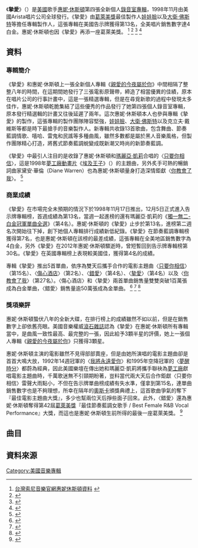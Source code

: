 
{{Infobox album
| Name        = 摯愛<br>My Love Is Your Love
| Type        = [[錄音室專輯|錄音室專輯]]
| Artist      = [[惠妮·休斯頓|惠妮·休斯頓]]
| Cover       = 
| Released    = 1998年11月17日
| Recorded    = 1998年8月–10月
| Genre       = [[節奏藍調|節奏藍調]], [[靈魂樂|靈魂樂]]
| Length      = 1:00:44
| Label       = [[Arista|Arista]]
| Producer    = [[娃娃臉_(藝人)|娃娃臉]], Kelvin Bradshaw, Lloyd"Spec" Turner, 克萊夫·戴維斯, 傑瑞·迪普萊西, 蜜西·艾莉特, [[大卫·沃尔特·福斯特|大衛·佛斯特]], 羅倫·希爾, 惠妮·休斯頓, [[怀克里夫·让|懷克里夫·金]], 羅德尼·傑金斯
| Last album  = ''[[The_Preacher's_Wife_(soundtrack)|The Preacher's Wife]]''<br />(1996)
| This album  = '''''My Love Is Your Love'''''<br />(1998)
| Next album  = ''[[Whitney:_The_Greatest_Hits|Whitney: The Greatest Hits]]'' <br /> (2000)
| Misc =
{{Singles
| Name          = My Love Is Your Love
| Type          = Studio album
| single 1      = [[只要你相信|When You Believe / 只要你相信]]
| single 1 date = 1998年11月2日
| single 2      = [[傷心酒店_(惠妮·休斯頓歌曲)|Heartbreak Hotel / 傷心酒店]]
| single 2 date = 1998年12月15日
| single 3      = [[錯愛_(惠妮·休斯頓歌曲)|It's Not Right, But It's Okay / 錯愛]]
| single 3 date = 1999年1月25日
| single 4      = [[摯愛_(惠妮·休斯頓歌曲)|My Love Is Your Love / 摯愛]]
| single 4 date = 1999年7月3日
| single 5      = [[你教會了我|I Learned from the Best / 你教會了我]]
| single 5 date = 1999年11月29日 
}}
}}
《'''摯愛'''》（{{lang-en|'''My Love Is Your Love'''}}）是[[美國|美國]]歌手[[惠妮·休斯頓|惠妮·休斯頓]]第四張全新個人[[錄音室專輯|錄音室專輯]]，1998年11月由美國Arista唱片公司全球發行。《摯愛》由[[葛萊美獎|葛萊美獎]]最佳製作人[[娃娃臉_(藝人)|娃娃臉]]以及[[大卫·沃尔特·福斯特|大衛·佛斯特]]等擔任專輯製作人，這張專輯在美國告示牌獲得第13名，全美唱片銷售數字達4白金。惠妮·休斯頓也因《摯愛》再添一座葛萊美獎。
<ref>[https://www.sonymusic.com.tw/main/artist/%E6%83%A0%E5%A6%AE%E4%BC%91%E6%96%AF%E9%A0%93-whitney-houston/profile 台灣索尼音樂官網惠妮休斯頓資料] {{webarchive|url=https://web.archive.org/web/20160329131839/https://sonymusic.com.tw/main/artist/%E6%83%A0%E5%A6%AE%E4%BC%91%E6%96%AF%E9%A0%93-whitney-houston/profile |date=2016-03-29 }}</ref>
<ref>{{Cite web |url=http://www.billboard.com/artist/431329/whitney-houston/chart?f=305 |title=美國告示牌官網惠妮休斯頓專輯單曲成績資料庫 |access-date=2016-09-26 |archive-date=2015-06-02 |archive-url=https://web.archive.org/web/20150602011448/http://www.billboard.com/artist/431329/whitney-houston/chart?f=305 |dead-url=no }}</ref>
<ref>{{Cite web |url=http://www.grammy.com/nominees/search?artist=Babyface+&field_nominee_work_value=&year=All&genre=All |title=美國葛萊美獎官網Babyface資料庫 |access-date=2016-09-26 |archive-date=2015-07-11 |archive-url=https://web.archive.org/web/20150711014218/https://www.grammy.com/nominees/search?artist=Babyface+&field_nominee_work_value=&year=All&genre=All |dead-url=no }}</ref>
<ref>{{Cite web |url=http://www.grammy.com/nominees/search?artist=WHITNEY+HOUSTON&field_nominee_work_value=&year=1999&genre=All |title=美國葛萊美獎官網惠妮休斯頓資料庫 |access-date=2016-09-26 |archive-date=2017-01-13 |archive-url=https://web.archive.org/web/20170113021425/https://www.grammy.com/nominees/search?artist=WHITNEY+HOUSTON&field_nominee_work_value=&year=1999&genre=All |dead-url=no }}</ref>

==資料==
===專輯簡介===
《摯愛》和惠妮·休斯頓上一張全新個人專輯《[[I'm_Your_Baby_Tonight_(专辑)|親愛的今夜屬於你]]》中間相隔了整整八年的時間，在這期間她發行了三張電影原聲帶，締造了相當優異的佳績，原本在唱片公司的行事計畫中，這是一張精選專輯，但是在尋覓新歌的過程中發現太多佳作，惠妮·休斯頓乾脆集結了這些優秀的作品發行了她第四張個人錄音室專輯，原本發行精選輯的計畫又往後延遲了兩年。這次惠妮·休斯頓本人也參與專輯《摯愛》的製作，這張專輯的製作團隊陣容堅強，[[娃娃臉_(藝人)|娃娃臉]]、[[大卫·沃尔特·福斯特|大衛·佛斯特]]以及克立夫·戴維斯等都是時下最搶手的音樂製作人。新專輯共收錄13首歌曲，包含舞曲、節奏藍調情歌、嘻哈、雷鬼和民謠等多種曲風，雖然多數都是屬於黑人音樂風格，但製作團隊精心打造，將舊式節奏藍調蛻變成既新潮又時尚的新節奏藍調。

《摯愛》中最引人注目的是收錄了惠妮·休斯頓和[[瑪麗亞·凱莉|瑪麗亞·凱莉]]合唱的〈[[只要你相信|只要你相信]]〉，這是1998年[[夢工廠|夢工廠]][[動畫片|動畫片]]《[[埃及王子|埃及王子]]》（{{lang-en|The Prince of Egypt}}）的主題曲，另外炙手可熱的暢銷詞曲家黛安·華倫（Diane Warren）也為惠妮·休斯頓量身打造深情鉅獻〈[[你教會了我|你教會了我]]〉。
<ref>{{Cite web |url=http://www.billboard.com/artist/431329/whitney-houston/biography |title=美國告示牌官網惠妮·休斯頓個人資料 |access-date=2016-09-30 |archive-date=2019-10-23 |archive-url=https://web.archive.org/web/20191023055057/https://www.billboard.com/artist/431329/whitney-houston/biography |dead-url=no }}</ref>

===商業成績===
《摯愛》在市場完全未預期的情況下於1998年11月17日推出，12月5日正式進入告示牌專輯榜，首週成績為第13名，當週一起進榜的還有瑪麗亞·凱莉的《[[獨一無二-白金冠軍單曲全選|獨一無二-白金冠軍單曲全選]]》（第4名）。惠妮·休斯頓的《摯愛》止步於第13名，進榜第二週名次開始往下掉，創下她個人專輯排行成績新低紀錄。《摯愛》在節奏藍調專輯榜獲得第7名，也是惠妮·休斯頓在該榜的最差成績，這張專輯在全美地區銷售數字為4白金，另外《摯愛》在2012年惠妮·休斯頓驟逝時，曾短暫回到告示牌專輯榜第30名。《摯愛》在英國專輯榜上表現較美國佳，獲得第4名的成績。

專輯《摯愛》推出5首單曲，依序為雙天后攜手合作的電影主題曲〈[[只要你相信|只要你相信]]〉（第15名）、〈[[傷心酒店_(惠妮·休斯頓歌曲)|傷心酒店]]〉（第2名）、〈[[錯愛_(惠妮·休斯頓歌曲)|錯愛]]〉（第4名）、〈[[摯愛_(惠妮·休斯頓歌曲)|摯愛]]〉（第4名）以及〈[[你教會了我|你教會了我]]〉（第27名）。〈傷心酒店〉和〈摯愛〉兩首單曲銷售量雙雙突破1百萬張成為白金單曲，〈錯愛〉銷售量逾50萬張成為金單曲。
<ref>{{Cite web |url=http://www.billboard.com/charts/billboard-200/1998-12-05 |title=1998-12-05告示牌專輯榜 |access-date=2016-09-30 |archive-date=2021-03-14 |archive-url=https://web.archive.org/web/20210314041131/https://www.billboard.com/charts/billboard-200/1998-12-05 |dead-url=no }}</ref>
<ref>{{Cite web |url=http://www.officialcharts.com/artist/22775/WHITNEY-HOUSTON/ |title=英國排行榜官網惠妮·休斯頓作品成績 |access-date=2016-09-30 |archive-date=2015-04-02 |archive-url=https://web.archive.org/web/20150402152823/http://www.officialcharts.com/artist/22775/WHITNEY-HOUSTON/ |dead-url=no }}</ref>
<ref>{{Cite web |url=http://www.riaa.com/gold-platinum/?tab_active=default-award&se=WHITNEY+HOUSTON#search_section |title=美國RIAA官網惠妮·休斯頓銷售數字 |access-date=2016-09-30 |archive-date=2016-08-10 |archive-url=https://web.archive.org/web/20160810045127/http://www.riaa.com/gold-platinum/?tab_active=default-award&se=Whitney+Houston#search_section |dead-url=no }}</ref>

===獎項樂評===
惠妮·休斯頓蟄伏八年的全新大碟，在排行榜上的成績雖然不如以前，但是在銷售數字上卻依舊亮眼。美國音樂權威[[滾石雜誌|滾石雜誌]]認為《摯愛》在惠妮·休斯頓所有專輯當中，是曲風一致性最高、最完整的一張，因此給予3顆半星的評價，她上一張個人專輯《[[I'm_Your_Baby_Tonight_(专辑)|親愛的今夜屬於你]]》只獲得3顆星。

惠妮·休斯頓主演的電影雖然不見得部部賣座，但是由她所演唱的電影主題曲卻是首首大鳴大放，1992年14週冠軍的〈[[我将永远爱你#惠妮·休斯頓_版本|我將永遠愛你]]〉和1995年空降冠軍的〈[[夢醒時分_(惠妮·休斯頓歌曲)|夢醒時分]]〉都蔚為經典，因此美國樂壇在傳出她和瑪麗亞·凱莉將攜手聯袂為[[夢工廠|夢工廠]]獻唱電影主題曲時，千萬歌迷無不引頸期盼著，豈料當代兩大天后合作鉅獻〈只要你相信〉雷聲大雨點小，不但在告示牌單曲榜成績有失水準，僅拿到第15名，連單曲銷售數字也是不夠理想，所幸在隔年的[[奧斯卡獎|奧斯卡]]頒獎典禮上，這首歌曲爭氣的奪下『最佳電影主題曲大獎』，多少也幫兩位天后掙些面子回來。此外，〈錯愛〉還為惠妮·休斯頓奪得第42屆[[葛萊美獎|葛萊美獎]]『最佳節奏藍調女歌手 / Best Female R&B Vocal Performance』大獎，而這也是惠妮·休斯頓生前所得的最後一座葛萊美獎。
<ref>{{Cite web |url=http://www.rollingstone.com/music/albumreviews/my-love-is-your-love-19990104 |title=美國滾石雜誌惠妮·休斯頓摯愛專輯介紹 |access-date=2016-10-01 |archive-date=2018-02-11 |archive-url=https://web.archive.org/web/20180211221601/https://www.rollingstone.com/music/albumreviews/my-love-is-your-love-19990104 |dead-url=no }}</ref>

==曲目==
{{tracklist
| extra_column    = Producer(s)
| title1          = [[It's_Not_Right_but_It's_Okay|It's Not Right, But It's Okay]]
| note1
| writer1         = [[Rodney_Jerkins|Rodney Jerkins]], [[Fred_Jerkins_III|Fred Jerkins III]], [[LaShawn_Daniels|LaShawn Daniels]], Isaac Phillips, Toni Estes
| extra1          = Rodney Jerkins
| length1         = 4:52
| title2          = [[Heartbreak_Hotel_(Whitney_Houston_song)|Heartbreak Hotel]]
| note2           = featuring [[Faith_Evans|Faith Evans]] and [[Kelly_Price|Kelly Price]]
| writer2         = [[Kenneth_Karlin|Kenneth Karlin]], [[Tamara_Savage|Tamara Savage]], [[Soulshock|Carsten Schack]]
| extra2          = [[Soulshock_&_Karlin|Soulshock and Karlin]]
| length2         = 4:41
| title3          = [[My_Love_Is_Your_Love_(song)|My Love Is Your Love]]
| writer3         = [[Wyclef_Jean|Wyclef Jean]], [[Jerry_Duplessis|Jerry "Wonder" Duplessis]]
| extra3          = Wyclef Jean, Jerry "Wonder" Duplessis
| length3         = 4:20
| title4          = [[When_You_Believe|When You Believe]]
| note4           = duet with [[Mariah_Carey|Mariah Carey]]; from ''[[The_Prince_of_Egypt|The Prince of Egypt]]''
| writer4         = Stephen Schwartz <small>(additional music by [[Kenneth_"Babyface"_Edmonds|Babyface]])</small>
| extra4          = Babyface
| length4         = 4:32
| title5          = [[If_I_Told_You_That|If I Told You That]]
|note 5           = featuring [[Memphis_Bleek|Memphis Bleek]]
| writer5         = Rodney Jerkins, Fred Jerkins III, LaShawn Daniels, Toni Estes
| extra5          = Rodney Jerkins
| length5         = 4:37
| title6          = In My Business
| note6           = featuring [[Missy_Elliott|Missy "Misdemeanor" Elliott]]
| writer6         = Missy Elliott, Kelvin "K.B." Bradshaw, Lloyd "Spec" Turner
| extra6          = Missy Elliott, Kelvin "K.B." Bradshaw, Lloyd "Spec" Turner
| length6         = 3:27
| title7          = [[I_Learned_from_the_Best|I Learned from the Best]]
| writer7         = [[Diane_Warren|Diane Warren]]
| extra7          = [[David_Foster|David Foster]]
| length7         = 4:21
| title8          = Oh Yes
| writer8         = Missy Elliott, Kelvin "K.B." Bradshaw, Lloyd "Spec" Turner
| extra8          = Missy Elliott, Kelvin "K.B." Bradshaw, Lloyd "Spec" Turner
| length8         = 6:47
| title9          = Get It Back
| note9
| writer9         = Rodney Jerkins, Fred Jerkins III, LaShawn Daniels, Toni Estes
| extra9          = Rodney Jerkins
| length9         =  4:53
| title10          =  Until You Come Back
| writer10         = Babyface, [[Daryl_Simmons|Daryl Simmons]]
| extra10          = Babyface
| length10         = 4:52
| title11          = I Bow Out
| writer11         = Diane Warren
| extra11          = Babyface, Rodney Jerkins
| length11         = 4:31
| title12          = You'll Never Stand Alone
| writer12         = Diane Warren
| extra12          = Babyface
| length12         = 4:21
| title13          = [[I_Was_Made_to_Love_Her_(song)|I Was Made to Love Him]]
| note13           = Hidden track
| writer13         = [[Henry_Cosby|Henry Cosby]], [[Lula_Mae_Hardaway|Lula Mae Hardaway]], [[Sylvia_Moy|Sylvia Moy]], [[Stevie_Wonder|Stevie Wonder]]
| extra13          = [[Lauryn_Hill|Lauryn Hill]]
| length13         = 4:26
}}

==資料來源==
{{reflist|3}}
[[Category:美國音樂專輯|Category:美國音樂專輯]]